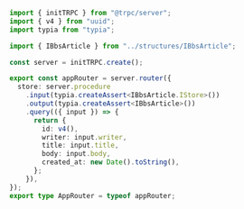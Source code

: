 ```typescript copy showLineNumbers {11-12}
import { initTRPC } from "@trpc/server";
import { v4 } from "uuid";
import typia from "typia";

import { IBbsArticle } from "../structures/IBbsArticle";

const server = initTRPC.create();

export const appRouter = server.router({
  store: server.procedure
    .input(typia.createAssert<IBbsArticle.IStore>())
    .output(typia.createAssert<IBbsArticle>())
    .query(({ input }) => {
      return {
        id: v4(),
        writer: input.writer,
        title: input.title,
        body: input.body,
        created_at: new Date().toString(),
      };
    }),
});
export type AppRouter = typeof appRouter;
```
